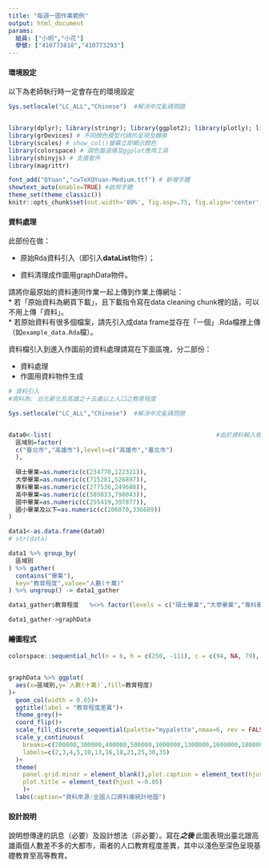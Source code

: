 ```yaml
---
title: "每週一圖作業範例"
output: html_document
params:
  組員: ["小明","小花"]  
  學號: ["410773818","410773293"]
---
```


#### 環境設定

以下為老師執行時一定會存在的環境設定
```r
Sys.setlocale("LC_ALL","Chinese")  #解決中文亂碼問題


library(dplyr); library(stringr); library(ggplot2); library(plotly); library(lubridate); library(readr); library(tidyr); library(showtext);library(ggthemes);library(ggthemes);
library(grDevices) # 不同顏色模型代碼的呈現及轉換
library(scales) # show_col()螢幕立即顯示顏色
library(colorspace) # 調色盤選擇及ggplot應用工具
library(shinyjs) # 支援套件
library(magrittr)

font_add("QYuan","cwTeXQYuan-Medium.ttf") # 新增字體
showtext_auto(enable=TRUE) #啟用字體
theme_set(theme_classic())
knitr::opts_chunk$set(out.width='80%', fig.asp=.75, fig.align='center', fig.showtext=T)
```

#### 資料處理

此部份在做：

  * 原始Rda資料引入（即引入**dataList**物件）；
  
  * 資料清理成作圖用graphData物件。

請將你最原始的資料連同作業一起上傳到作業上傳網址：  
  * 若「原始資料為網頁下載」，且下載指令寫在data cleaning chunk裡的話，可以不用上傳「資料」。  
  * 若原始資料有很多個檔案，請先引入成data frame並存在「一個」.Rda檔裡上傳（如`example_data.Rda`檔）。  

資料檔引入到進入作圖前的資料處理請寫在下面區塊，分二部份：

  * 資料處理  
  * 作圖用資料物件生成
  
```r
# 資料引入
#資料為: 台北新北及高雄之十五歲以上人口之教育程度

Sys.setlocale("LC_ALL","Chinese")  #解決中文亂碼問題


data0<-list(                                              #由於資料輸入格式皆錯誤，筆數不多情況下，改為手動輸入
  區域別=factor(                                          
  c("臺北市","高雄市"),levels=c("高雄市","臺北市")
  ),                    
                      
  碩士畢業=as.numeric(c(234770,122321)),              
  大學畢業=as.numeric(c(715281,526897)),              
  專科畢業=as.numeric(c(277536,249688)),
  高中畢業=as.numeric(c(589833,798043)),
  國中畢業=as.numeric(c(255419,397877)),
  國小畢業及以下=as.numeric(c(206070,336689))
)

data1<-as.data.frame(data0)
# str(data)

data1 %>% group_by(
  區域別
) %>% gather(
  contains("畢業"),
  key="教育程度",value="人數(十萬)"
) %>% ungroup() -> data1_gather

data1_gather$教育程度   %<>% factor(levels = c("碩士畢業","大學畢業","專科畢業","高中畢業","國中畢業","國小畢業及以下"))  

data1_gather->graphData
```

#### 繪圖程式

```r
colorspace::sequential_hcl(n = 6, h = c(250, -111), c = c(94, NA, 79), l = c(7, 93), power = c(0.7, 1.3),                           register = "mypalette")


graphData %>% ggplot(
  aes(x=區域別,y=`人數(十萬)`,fill=教育程度)
)+
  geom_col(width = 0.65)+
  ggtitle(label = "教育程度差異")+
  theme_grey()+
  coord_flip()+
  scale_fill_discrete_sequential(palette="mypalette",nmax=6, rev = FALSE)+
  scale_y_continuous(
    breaks=c(200000,300000,400000,500000,1000000,1300000,1600000,1800000,2100000,2500000,3000000,3500000),
    labels=c(2,3,4,5,10,13,16,18,21,25,30,35)
  )+
  theme(
    panel.grid.minor = element_blank(),plot.caption = element_text(hjust = +1.1),
    plot.title = element_text(hjust =-0.05)
    )+
  labs(caption="資料來源:全國人口資料庫統計地圖") 

```

#### 設計說明
說明想傳達的訊息（必要）及設計想法（非必要）。寫在***之後
*** 
此圖表現出臺北跟高雄兩個人數差不多的大都市，兩者的人口教育程度差異，其中以淺色至深色呈現基礎教育至高等教育。

















